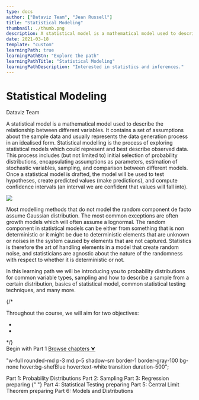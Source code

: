 ```yaml
---
type: docs
author: ["Dataviz Team", "Jean Russell"]
title: "Statistical Modeling"
thumbnail: ./thumb.png
description: A statistical model is a mathematical model used to describe the relationship between different variables. It contains a set of assumptions about the sample data and usually represent the data generation process in a idealised form.
date: 2021-03-18
template: "custom"
learningPath: true
learningPathBtn: "Explore the path"
learningPathTitle: "Statistical Modeling"
learningPathDescription: "Interested in statistics and inferences."
---
```


<div
  className="py-24 flex justify-center items-center text-center w-full"
  style={{ minHeight: "450px" }}
>
  <div className="max-w-6xl mx-auto">
    <h1 className="font-extrabold text-5xl lg:text-6xl">
      Statistical Modeling
    </h1>
    <p className="text-lg text-gray-700 mt-5">Dataviz Team</p>
  </div>
</div>

<div className="mx-auto max-w-3xl px-3 md:px-0">
  <p>
    <span className="text-5xl">A</span> statistical model is a mathematical
    model used to describe the relationship between different variables. It
    contains a set of assumptions about the sample data and usually represents
    the data generation process in an idealised form. Statistical modelling is
    the process of exploring statistical models which could represent and best
    describe observed data. This process includes (but not limited to) initial
    selection of probability distributions, encapsulating assumptions as
    parameters, estimation of stochastic variables, sampling, and comparison
    between different models. Once a statistical model is drafted, the model
    will be used to test hypotheses, create predicted values (make predictions),
    and compute confidence intervals (an interval we are confident that values
    will fall into).
  </p>
  <img
    src="./distribution.png"
    style={{ maxWidth: "350px", margin: "3rem auto" }}
  />
  <p>
    Most modelling methods that do not model the random component de facto
    assume Gaussian distribution. The most common exceptions are often growth
    models which will often assume a lognormal. The random component in
    statistical models can be either from something that is non deterministic or
    it might be due to deterministic elements that are unknown or noises in the
    system caused by elements that are not captured. Statistics is therefore the
    art of handling elements in a model that create random noise, and
    statisticians are agnostic about the nature of the randomness with respect
    to whether it is deterministic or not.
  </p>
</div>

<div className="my-16">
  <div className="max-w-3xl mx-auto bg-shefPurple p-5 md:p-8 rounded-md">
    <p className="mt-0 mb-10 text-white">
      In this learning path we will be introducing you to probability
      distributions for common variable types, sampling and how to describe a
      sample from a certain distribution, basics of statistical model, common
      statistical testing techniques, and many more.
    </p>
    {/* <p>
      Throughout the course, we will aim for two objectives:
      <ul>
        <li></li>
        <li></li>
      </ul>
    </p> */}
    <div className="flex flex-wrap w-full space-x-3">
      <Link
        to="/docs/18/03/2021/LearningPath-Statistical-Modeling-1"
        style={{ background: "rgb(0, 102, 179)" }}
        className="inline-block py-2 px-3 hover:bg-blue-900 text-white cursor-pointer rounded-sm font-semibold transition duration-300"
      >
        Begin with Part 1
      </Link>
      <a
        noEffect
        anchor
        href="#chapter"
        className="inline-block py-2 px-3 bg-shefYellow hover:bg-yellow-400 text-black cursor-pointer rounded-sm font-semibold transition duration-300"
      >
        Browse chapters &#11167;
      </a>
    </div>
  </div>
</div>

  "w-full rounded-md p-3 md:p-5 shadow-sm border-1 border-gray-100 bg-none hover:bg-shefBlue hover:text-white transition duration-500";

<div
  id="chapter"
  className="mx-auto max-w-3xl px-3 md:px-0 flex flex-wrap text-base my-16 space-y-3"
>
  <Link
    className={`${classStyle}`}
    to="/docs/18/03/2021/LearningPath-Statistical-Modeling-1"
  >
    Part 1: Probability Distributions
  </Link>
  <Link
    className={`${classStyle}`}
    to="/docs/18/03/2021/LearningPath-Statistical-Modeling-2"
  >
    Part 2: Sampling
  </Link>
  <Link
    className={`${classStyle}`}
    to="/docs/03/09/2021/LearningPath-Statistical-Modelling-3"
  >
    Part 3: Regression
  </Link>
  <Link
    className={`pointer-events-none bg-gray-200 ${classStyle}`}
    to="/docs/07/04/2021/LearningPath-Statistical-Modeling-4"
  >
    <span className="bg-shefPurple text-white px-2 py-1 text-sm rounded-md mr-2">
      preparing
    </span>{" "}
    Part 4: Statistical Testing
  </Link>
  <Link
    className={`pointer-events-none bg-gray-200 ${classStyle}`}
    to="/docs/12/04/2021/LearningPath-Statistical-Modeling-5"
  >
    <span className="bg-shefPurple text-white px-2 py-1 text-sm rounded-md mr-2">
      preparing
    </span>
    Part 5: Central Limit Theorem
  </Link>
  <Link
    className={`pointer-events-none bg-gray-200 ${classStyle}`}
    to="/docs/14/04/2021/LearningPath-Statistical-Modeling-6"
  >
    <span className="bg-shefPurple text-white px-2 py-1 text-sm rounded-md mr-2">
      preparing
    </span>
    Part 6: Models and Distributions
  </Link>
</div>
